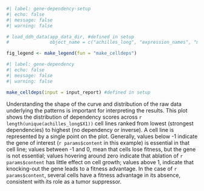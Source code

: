 ```r
#| label: gene-dependency-setup
#| echo: false
#| message: false
#| warning: false

# load_ddh_data(app_data_dir, #defined in setup
#               object_name = c("achilles_long", "expression_names", "mean_virtual_achilles"))

fig_legend <- make_legend(fun = "make_celldeps")
```

```r
#| label: gene-dependency
#| echo: false
#| message: false
#| warning: false

make_celldeps(input = input_report) #defined in setup

```
  
Understanding the shape of the curve and distribution of the raw data underlying the patterns is important for interpreting the results. This  plot shows the distribution of dependency scores across `r length(unique(achilles_long$X1))` cell lines ranked from lowest (strongest dependencies) to highest (no dependency or inverse). A cell line is represented by a single point on the plot. Generally, values below -1 indicate the gene of interest (`r params$content` in this example) is essential in that cell line; values between -1 and 0, mean that cells lose fitness, but the gene is not essential; values hovering around zero indicate that ablation of `r params$content` has little effect on cell growth; values above 1, indicate that knocking-out the gene leads to a fitness advantage. In the case of `r params$content`, several cells have a fitness advantage in its absence, consistent with its role as a tumor suppressor.  
